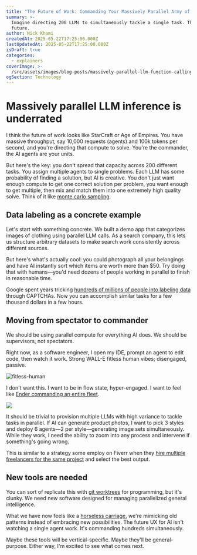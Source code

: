 ```yaml
---
title: "The Future of Work: Commanding Your Massively Parallel Army of LLMs"
summary: >-
  Imagine directing 200 LLMs to simultaneously tackle a single task. This is the
  future.
author: Nick Khami
createdAt: 2025-05-22T17:25:00.000Z
lastUpdatedAt: 2025-05-22T17:25:00.000Z
isDraft: true
categories:
  - explainers
coverImage: >-
  /src/assets/images/blog-posts/massively-parallel-llm-function-calling-is-underrated/coverImage.webp
ogSection: Technology
---
```



# Massively parallel LLM inference is underrated

I think the future of work looks like StarCraft or Age of Empires. You have massive throughput, say 10,000 requests (agents) and 100k tokens per second, and you're directing that compute to solve. You're the commander, the AI agents are your units.

But here's the key: you don't spread that capacity across 200 different tasks. You assign multiple agents to single problems. Each LLM has some probability of finding a solution, but AI is creative. You don't just want enough compute to get one correct solution per problem, you want enough to get multiple, then mix and match them into one extremely high quality solve. Think of it like [monte carlo sampling](https://en.wikipedia.org/wiki/Monte_Carlo_method).

## Data labeling as a concrete example

Let's start with something concrete. We built a demo app that categorizes images of clothing using parallel LLM calls. As a search company, this lets us structure arbitrary datasets to make search work consistently across different sources.

But here's what's actually cool: you could photograph all your belongings and have AI instantly sort which items are worth more than $50. Try doing that with humans—you'd need dozens of people working in parallel to finish in reasonable time.

Google spent years tricking [hundreds of millions of people into labeling data](https://prosopo.io/blog/why-am-i-clicking-traffic-lights/#contribution-to-ai-training) through CAPTCHAs. Now you can accomplish similar tasks for a few thousand dollars in a few hours.

<ParallelClothesLabeling />

## Moving from spectator to commander

We should be using parallel compute for everything AI does. We should be supervisors, not spectators.

Right now, as a software engineer, I open my IDE, prompt an agent to edit code, then watch it work. Strong WALL-E fitless human vibes; disengaged, passive.&#x20;

![fitless-human](https://cdn.trieve.ai/blog/massively-parallel-llm-function-calling-is-underrated/fitless-human-walle.jpeg)

I don't want this. I want to be in flow state, hyper-engaged. I want to feel like [Ender commanding an entire fleet](https://youtu.be/Ht12otHMX_Q?si=M0FI0pHFxaPI1lLt&t=280).

![](/src/assets/images/blog-posts/massively-parallel-llm-function-calling-is-underrated/image.png)

It should be trivial to provision multiple LLMs with high variance to tackle tasks in parallel. If AI can generate product photos, I want to pick 3 styles and deploy 6 agents—2 per style—generating image sets simultaneously. While they work, I need the ability to zoom into any process and intervene if something's going wrong.

This is similar to a strategy some employ on Fiverr when they [hire multiple freelancers for the same project](https://www.reddit.com/r/Fiverr/comments/1du7597/discussion_is_it_wrong_to_hire_two_people_on/) and select the best output.

## New tools are needed

You can sort of replicate this with [git worktrees](https://sufiyanyasa.com/blog/how-to-use-git-worktree/) for programming, but it's clunky. We need new software designed for managing parallelized general intelligence.

What we have now feels like a [horseless carriage](https://koomen.dev/essays/horseless-carriages/), we're mimicking old patterns instead of embracing new possibilities. The future UX for AI isn't watching a single agent work. It's commanding hundreds simultaneously.

Maybe these tools will be vertical-specific. Maybe they'll be general-purpose. Either way, I'm excited to see what comes next.
